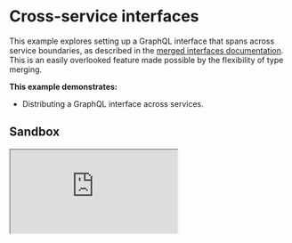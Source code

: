 # Cross-service interfaces

This example explores setting up a GraphQL interface that spans across service boundaries, as described in the [merged interfaces documentation](/docs/approaches/type-merging#merged-interfaces). This is an easily overlooked feature made possible by the flexibility of type merging.

**This example demonstrates:**

- Distributing a GraphQL interface across services.

## Sandbox

<iframe
  src="https://codesandbox.io/embed/github/ardatan/schema-stitching/tree/master/examples/type-merging-interfaces?fontsize=14&hidenavigation=1&theme=dark"
  className="mt-6 w-full h-[500px] rounded-md"
  title="type-merging-interfaces"
  allow="geolocation; microphone; camera; midi; vr; accelerometer; gyroscope; payment; ambient-light-sensor; encrypted-media; usb"
  sandbox="allow-modals allow-forms allow-popups allow-scripts allow-same-origin"
/>

> You can also see the project on GitHub [here](https://github.com/ardatan/schema-stitching/tree/master/examples/type-merging-interfaces).

The following service is available for interactive queries:

- **Stitched gateway:** http://localhost:4000/graphql

For simplicity, all subservices in this example are run locally by the gateway server. You could easily break out any subservice into a standalone remote server following the [combining local and remote schemas](../combining-local-and-remote-schemas) example.

## Summary

Visit the [stitched gateway](http://localhost:4000/graphql) and try running the following query:

```graphql
query {
  storefront(id: "1") {
    id
    name
    productOfferings {
      __typename
      id
      name
      price
      ... on ProductDeal {
        products {
          name
          price
        }
      }
    }
  }
}
```

If you study the results here, `Storefront.productOfferings` field returns the `ProductOffering` interface:

```graphql
# Products schema
interface ProductOffering {
  id: ID!
  name: String!
  price: Float!
}
```

This interface is implemented by two types:

- `Product`: a basic product record from the Products service.
- `ProductDeal`: a wrapper for a set of products given a special price, managed in the Storefronts service.

The oddity here is that the Storefronts service knows `Product` only with an `id` field, therefore Storefronts is not able to implement the full interface, it may only implement a subset of it:

```graphql
# Storefronts schema
interface ProductOffering {
  id: ID!
}
```

This is where the flexibility of type merging really shines. By virtue of the merge, `ProductDeal` will adopt the full `ProductOffering` interface in the combined gateway schema.

However, that means the gateway schema provides an interface of fields for a type that the underlying subservice does _not_ provide. This difference in interface fields is automatically translated using typed fragments. For example, try the following query:

```graphql
query {
  storefront(id: "1") {
    productOfferings {
      id
      name
      price
    }
  }
}
```

The above requests the full `ProductOffering` interface from the gateway schema. Comparing this to the query delegated to the Storefronts subservice, you'll see that the interface selections have been expanded into typed fragments that are compatible with the Storefronts schema:

```graphql
query ($graphqlTools0__v0_id: ID!) {
  graphqlTools0_storefront: storefront(id: $graphqlTools0__v0_id) {
    productOfferings {
      id
      ... on Product {
        __typename
        id
      }
      ... on ProductDeal {
        __typename
        name
        price
      }
      __typename
    }
  }
}
```
